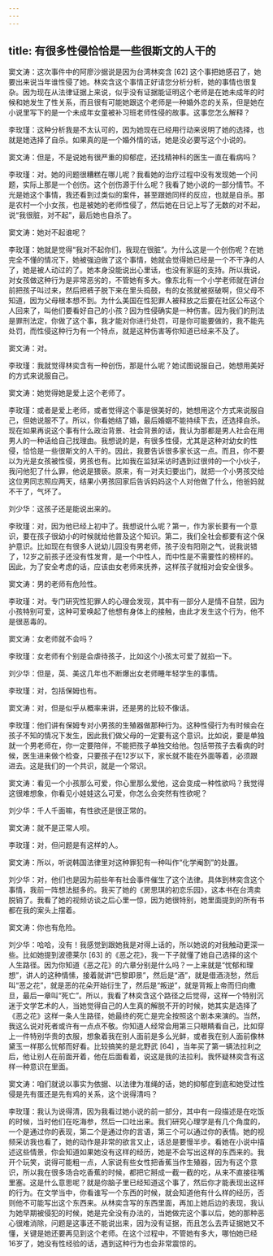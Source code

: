 ```yaml
---
---
---
```

title: 有很多性侵恰恰是一些很斯文的人干的
---




窦文涛：这次事件中的阿廖沙据说是因为台湾林奕含 [62] 这个事把她感召了，她要出来说当年谁性侵了她。林奕含这个事情正好请您分析分析，她的事情也很复杂。因为现在从法律证据上来说，似乎没有证据能证明这个老师是在她未成年的时候和她发生了性关系，而且很有可能她跟这个老师是一种婚外恋的关系，但是她在小说里写下的是一个未成年女童被补习班老师性侵的故事。这事您怎么解释？

李玫瑾：这种分析我是不太认可的，因为她现在已经用行动来说明了她的选择，也就是她选择了自杀。如果真的是一个婚外情的话，她是没必要写这个小说的。

窦文涛：但是，不是说她有很严重的抑郁症，还找精神科的医生一直在看病吗？

李玫瑾：对。她的问题很糟糕在哪儿呢？我看她的治疗过程中没有发现她一个问题，实际上那是一个创伤。这个创伤源于什么呢？我看了她小说的一部分情节。不光是她这个事情，我还看到过类似的案件，甚至跟她同样的反应，也就是自杀。那是农村一个小女孩，也是被她的老师性侵了，然后她在日记上写了无数的对不起，说“我很脏，对不起”，最后她也自杀了。

窦文涛：她对不起谁呢？

李玫瑾：她就是觉得“我对不起你们，我现在很脏”。为什么这是一个创伤呢？在她完全不懂的情况下，她被强迫做了这个事情，她就会觉得她已经是一个不干净的人了，她是被人动过的了。她本身没能说出心里话，也没有家庭的支持。所以我说，对女孩做这种行为是非常恶劣的，不管她有多大。像东北有一个小学老师就在讲台前把孩子叫过来，然后把裤子脱下来在里头捣鼓，有的女孩就被抠破啊，但父母不知道，因为父母根本想不到。为什么美国在性犯罪人被释放之后要在社区公布这个人回来了，叫他们要看好自己的小孩？因为性侵确实是一种伤害。因为我们的刑法是罪刑法定，你做了这个事，我才能对你进行处罚，可是你可能要做的，我不能先处罚，而性侵这种行为有一个特点，就是这种伤害等你知道已经来不及了。

窦文涛：对。

李玫瑾：我就觉得林奕含有一种创伤，那是什么呢？她试图说服自己，她想用美好的方式来说服自己。

窦文涛：她觉得她是爱上这个老师了。

李玫瑾：或者是爱上老师，或者觉得这个事是很美好的，她想用这个方式来说服自己，但她说服不了。所以，你看她结了婚，最后婚姻不能持续下去，还选择自杀。现在如果再说这个事有什么政治背景、社会背景的话，我认为那都是男人社会在用男人的一种话给自己找理由。我想说的是，有很多性侵，尤其是这种对幼女的性侵，恰恰是一些很斯文的人干的。因此，我要告诉很多家长这一点。而且，你不要以为光是女孩被性侵，男孩也有。比如我在监狱采访时遇到过很帅的一个小伙子，我问他犯了什么罪，他说是猥亵。原来，有一对夫妇要出门，就把一个小男孩交给这位男同志照应两天，结果小男孩回家后告诉妈妈这个人对他做了什么，他爸妈就不干了，气坏了。

刘少华：这孩子还是能说出来的。

李玫瑾：对，因为他已经上初中了。我想说什么呢？第一，作为家长要有一个意识，要在孩子很幼小的时候就给他普及这个知识。第二，我们全社会都要有这个保护意识。比如现在有很多人说幼儿园没有男老师，孩子没有阳刚之气，说我说错了，12岁之前孩子还没有性发育，是一个中性人，而中性是不需要性的榜样的。因此，为了安全考虑的话，应该由女老师来抚养，这样孩子就相对会安全很多。

窦文涛：男的老师有危险性。

李玫瑾：对。专门研究性犯罪人的心理会发现，其中有一部分人是情不自禁，因为小孩特别可爱，这种可爱唤起了他想有身体上的接触，由此才发生这个行为，他不是很恶毒的。

窦文涛：女老师就不会吗？

李玫瑾：女老师有个别是会虐待孩子，比如这个小孩太可爱了就掐一下。

刘少华：但是，英、美这几年也不断爆出女老师睡年轻学生的事情。

李玫瑾：对，包括保姆也有。

窦文涛：对，但是似乎从概率来讲，还是男的比较不像话。

李玫瑾：他们讲有保姆专对小男孩的生殖器做那种行为。这种性侵行为有时候会在孩子不知的情况下发生，因此我们做父母的一定要有这个意识。比如说，要是单独就一个男老师在，你一定要陪伴，不能把孩子单独交给他。包括带孩子去看病的时候，医生进来做个检查，只要孩子在12岁以下，家长就不能在外面等着，必须跟进去。这是我们的一个共识，就是一个常识。

窦文涛：看见一个小孩那么可爱，你心里那么爱他，这会变成一种性欲吗？我觉得这很难想象，你看见小娃娃这么可爱，你怎么会突然有性欲呢？

刘少华：千人千面嘛，有性欲还是很正常的。

窦文涛：就不是正常人呗。

李玫瑾：对，但问题是有这样的人。

窦文涛：所以，听说韩国法律里对这种罪犯有一种叫作“化学阉割”的处置。

刘少华：对，他们也是因为前些年有社会事件催生了这个法律。具体到林奕含这个事情，我前一阵想法挺多的。我买了她的《房思琪的初恋乐园》，这本书在台湾卖脱销了。我看了她的视频访谈之后心里一惊，因为她很特别，她里面提到的所有书都在我的案头上摆着。

窦文涛：你也有危险。

刘少华：哈哈，没有！我感觉到跟她我是对得上话的，所以她说的对我触动更深一些。比如她提到波德莱尔 [63] 的《恶之花》，我一下子就懂了她自己选择的这个人生路径。因为你知道《恶之花》的六章分别是什么吗？一上来就是“忧郁和理想”，讲人的这种情愫，接着就讲“巴黎即景”，然后是“酒”，就是借酒浇愁，然后叫“恶之花”，就是恶的花朵开始衍生了，然后是“叛逆”，就是背叛上帝而归向撒旦，最后一章叫“死亡”。所以，我看了林奕含这个路径之后觉得，这样一个特别沉迷于文学艺术的人，当她觉得自己的人生真的解脱不开的时候，她其实是选择了《恶之花》这样一条人生路径，她最终的死亡是完全按照这个剧本来演的。当然，我这么说对死者或许有一点点不敬。你知道人经常会用第三只眼睛看自己，比如穿上一件特别华贵的衣服，想象着我在别人面前是多么光鲜，或者我在别人面前像林黛玉一样那么忧郁而好看。比较搞笑的是北野武 [64] ，当年买了第一辆法拉利之后，他让别人在前面开着，他在后面看着，说这是我的法拉利。我怀疑林奕含有这样一种意识在里面。

窦文涛：咱们就说以事实为依据、以法律为准绳的话，她的抑郁症到底和她受过性侵是先有蛋还是先有鸡的关系，这个说得清吗？

李玫瑾：我认为说得清，因为我看过她小说的前一部分，其中有一段描述是在吃饭的时候，当时他们在吃海参，然后一口吐出来。我们研究心理学是有几个角度的，一个是通过你的表现，第二个是通过你的言语，第三个可以通过你的表情。她的视频采访我也看了，她的动作是非常的欲言又止，话总是要慢半步。看她在小说中描述这些情景，你会知道如果她没有这样的经历，她是不会写出这样的东西来的。我开个玩笑，说得可能粗一点，人家说有些女性把香蕉当作生殖器，因为有这个意识，所以我在很多场合吃香蕉的时候，都把它掰成一截一截的吃，从来不直接往嘴里塞。这是什么意思呢？就是你脑子里已经知道这个事了，然后你才能表现出这样的行为。在文学当中，你看谁写一个东西的时候，就会知道他有什么样的经历，否则他不可能写出这个东西来。从林奕含写的东西里面，再加上她后边的表现，我认为她早期被侵犯的时候，她是完全没有办法的，当她做完这个事以后，她的那种恶心很难消除，问题是这事还不能说出来，因为没有证据，而且怎么去弄证据她又不懂，关键是她还要再见到这个老师。在这个过程中，不管她有多大，哪怕她已经16岁了，她没有性经验的话，遇到这种行为也会非常震惊的。